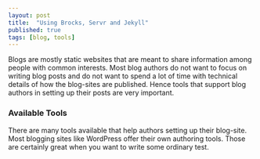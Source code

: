 ```yaml
---
layout: post
title:  "Using Brocks, Servr and Jekyll"
published: true
tags: [blog, tools]
---
```


Blogs are mostly static websites that are meant to share information among people with common interests. Most blog authors do not want to focus on writing blog posts and do not want to spend a lot of time with technical details of how the blog-sites are published. Hence tools that support blog authors in setting up their posts are very important. 

### Available Tools
There are many tools available that help authors setting up their blog-site. Most blogging sites like WordPress offer their own authoring tools. Those are certainly great when you want to write some ordinary test. 

